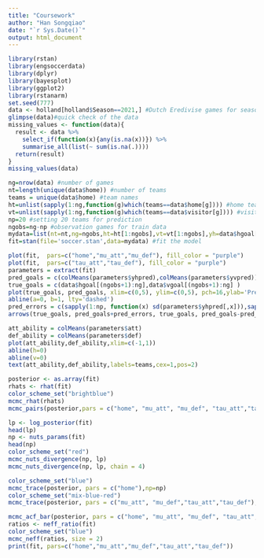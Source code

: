 ---
title: "Coursework"
author: "Han Songqiao"
date: "`r Sys.Date()`"
output: html_document
---

```{r}
library(rstan)
library(engsoccerdata)
library(dplyr)
library(bayesplot)
library(ggplot2)
library(rstanarm) 
set.seed(777)
data <- holland[holland$Season==2021,] #Dutch Eredivise games for season 2021/2022
glimpse(data)#quick check of the data
missing_values <- function(data){
  result <- data %>%
    select_if(function(x){any(is.na(x))}) %>% 
    summarise_all(list(~ sum(is.na(.))))
  return(result)
}
missing_values(data)
```

```{r}
ng=nrow(data) #number of games
nt=length(unique(data$home)) #number of teams
teams = unique(data$home) #team names
ht=unlist(sapply(1:ng,function(g)which(teams==data$home[g]))) #home team
vt=unlist(sapply(1:ng,function(g)which(teams==data$visitor[g]))) #visiting team
np=20 #setting 20 teams for prediction
ngobs=ng-np #observation games for train data
mydata=list(nt=nt,ng=ngobs,ht=ht[1:ngobs],vt=vt[1:ngobs],yh=data$hgoal[1:ngobs],yv=data$vgoal[1:ngobs],np=np,htpred=ht[(ngobs+1):ng],vtpred=vt[(ngobs+1):ng],iter=500, chains=4,cores=3) #setting chain=4, cores=3, iter=2000
fit=stan(file='soccer.stan',data=mydata) #fit the model
```

```{r}
plot(fit,  pars=c("home","mu_att","mu_def"), fill_color = "purple")
plot(fit,  pars=c("tau_att","tau_def"), fill_color = "purple")
parameters = extract(fit)
pred_goals = c(colMeans(parameters$yhpred),colMeans(parameters$yvpred))
true_goals = c(data$hgoal[(ngobs+1):ng],data$vgoal[(ngobs+1):ng] )
plot(true_goals, pred_goals, xlim=c(0,5), ylim=c(0,5), pch=16,ylab='Predicted goals', xlab='True goals')
abline(a=0, b=1, lty='dashed')
pred_errors = c(sapply(1:np, function(x) sd(parameters$yhpred[,x])),sapply(1:np, function(x) sd(parameters$yvpred[,x])))
arrows(true_goals, pred_goals+pred_errors, true_goals, pred_goals-pred_errors,length=0.1,angle=90,code=3,col=rgb(0,0,0,0.3))
```

```{r}
att_ability = colMeans(parameters$att)
def_ability = colMeans(parameters$def)
plot(att_ability,def_ability,xlim=c(-1,1))
abline(h=0)
abline(v=0)
text(att_ability,def_ability,labels=teams,cex=1,pos=2)
```

```{r}
posterior <- as.array(fit)
rhats <- rhat(fit)
color_scheme_set("brightblue")
mcmc_rhat(rhats)
mcmc_pairs(posterior,pars = c("home", "mu_att", "mu_def", "tau_att","tau_def"),off_diag_args = list(size = 1.5))
```

```{r}
lp <- log_posterior(fit)
head(lp)
np <- nuts_params(fit)
head(np)
color_scheme_set("red")
mcmc_nuts_divergence(np, lp)
mcmc_nuts_divergence(np, lp, chain = 4)
```

```{r}
color_scheme_set("blue")
mcmc_trace(posterior, pars = c("home"),np=np)
color_scheme_set("mix-blue-red")
mcmc_trace(posterior, pars = c("mu_att", "mu_def","tau_att","tau_def"), facet_args = list(ncol = 1, strip.position = "left"),np=np)
```

```{r}
mcmc_acf_bar(posterior, pars = c("home", "mu_att", "mu_def", "tau_att","tau_def"), facet_args = list(labeller = ggplot2::label_parsed))
ratios <- neff_ratio(fit)
color_scheme_set("blue")
mcmc_neff(ratios, size = 2)
print(fit, pars=c("home","mu_att","mu_def","tau_att","tau_def"))
```

